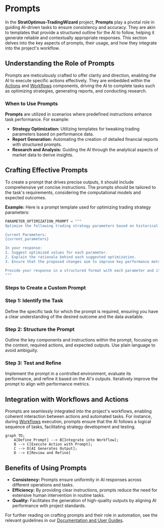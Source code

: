 
# Prompts

In the **StratOptimus-TradingWizard** project, **Prompts** play a pivotal role in guiding AI-driven tasks to ensure consistency and accuracy. They are akin to templates that provide a structured outline for the AI to follow, helping it generate reliable and contextually appropriate responses. This section delves into the key aspects of prompts, their usage, and how they integrate into the project's workflow.

## Understanding the Role of Prompts

Prompts are meticulously crafted to offer clarity and direction, enabling the AI to execute specific actions effectively. They are embedded within the [Actions](/key-functional-components/actions) and [Workflows](/key-functional-components/workflows) components, driving the AI to complete tasks such as optimizing strategies, generating reports, and conducting research.

### When to Use Prompts

**Prompts** are utilized in scenarios where predefined instructions enhance task performance. For example:

- **Strategy Optimization:** Utilizing templates for tweaking trading parameters based on performance data.
- **Report Generation:** Automating the creation of detailed financial reports with structured prompts.
- **Research and Analysis:** Guiding the AI through the analytical aspects of market data to derive insights.

## Crafting Effective Prompts

To create a prompt that drives precise outputs, it should include comprehensive yet concise instructions. The prompts should be tailored to the task's requirements, considering the computational models and expected outcomes.

**Example:** Here is a prompt template used for optimizing trading strategy parameters:
```python
PARAMETER_OPTIMIZATION_PROMPT = """
Optimize the following trading strategy parameters based on historical performance data. Provide the optimized values for each parameter to maximize the strategy's effectiveness.

Current Parameters:
{current_parameters}

In your response:
1. Suggest optimized values for each parameter.
2. Explain the rationale behind each suggested optimization.
3. Ensure that the proposed changes aim to improve key performance metrics such as total return, Sharpe ratio, and maximum drawdown.

Provide your response in a structured format with each parameter and its suggested optimized value.
"""
```

### Steps to Create a Custom Prompt

<Steps>

### Step 1: Identify the Task

Define the specific task for which the prompt is required, ensuring you have a clear understanding of the desired outcome and the data available.

### Step 2: Structure the Prompt

Outline the key components and instructions within the prompt, focusing on the context, required actions, and expected outputs. Use plain language to avoid ambiguity.

### Step 3: Test and Refine

Implement the prompt in a controlled environment, evaluate its performance, and refine it based on the AI's outputs. Iteratively improve the prompt to align with performance metrics.

</Steps>

## Integration with Workflows and Actions

Prompts are seamlessly integrated into the project's workflows, enabling coherent interaction between actions and automated tasks. For instance, during [Workflows](/key-functional-components/workflows) execution, prompts ensure that the AI follows a logical sequence of tasks, facilitating strategy development and testing.

```mermaid
graph TD;
    A[Define Prompt] --> B[Integrate into Workflow];
    B --> C[Execute Action with Prompt];
    C --> D[AI Generates Output];
    D --> E[Review and Refine]
```

## Benefits of Using Prompts

- **Consistency:** Prompts ensure uniformity in AI responses across different operations and tasks.
- **Efficiency:** By providing clear instructions, prompts reduce the need for extensive human intervention in routine tasks.
- **Quality:** Facilitates the generation of high-quality outputs by aligning AI performance with project standards.

For further reading on crafting prompts and their role in automation, see the relevant guidelines in our [Documentation and User Guides](/documentation-user-guides).